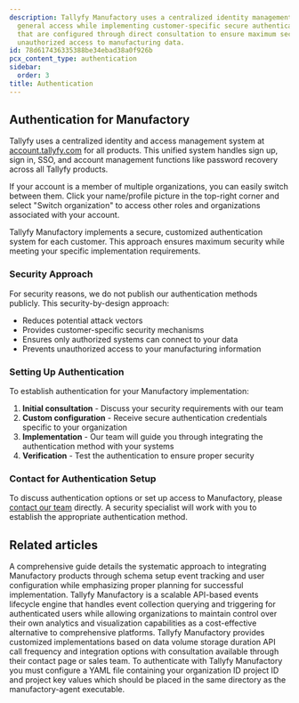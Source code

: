 ```yaml
---
description: Tallyfy Manufactory uses a centralized identity management system for
  general access while implementing customer-specific secure authentication methods
  that are configured through direct consultation to ensure maximum security and prevent
  unauthorized access to manufacturing data.
id: 78d617436335388be34ebad38a0f926b
pcx_content_type: authentication
sidebar:
  order: 3
title: Authentication
---
```


## Authentication for Manufactory

Tallyfy uses a centralized identity and access management system at [account.tallyfy.com](https://account.tallyfy.com) for all products. This unified system handles sign up, sign in, SSO, and account management functions like password recovery across all Tallyfy products.

If your account is a member of multiple organizations, you can easily switch between them. Click your name/profile picture in the top-right corner and select "Switch organization" to access other roles and organizations associated with your account.

Tallyfy Manufactory implements a secure, customized authentication system for each customer. This approach ensures maximum security while meeting your specific implementation requirements.

### Security Approach

For security reasons, we do not publish our authentication methods publicly. This security-by-design approach:

- Reduces potential attack vectors
- Provides customer-specific security mechanisms
- Ensures only authorized systems can connect to your data
- Prevents unauthorized access to your manufacturing information

### Setting Up Authentication

To establish authentication for your Manufactory implementation:

1. **Initial consultation** - Discuss your security requirements with our team
2. **Custom configuration** - Receive secure authentication credentials specific to your organization
3. **Implementation** - Our team will guide you through integrating the authentication method with your systems
4. **Verification** - Test the authentication to ensure proper security

### Contact for Authentication Setup

To discuss authentication options or set up access to Manufactory, please [contact our team](https://tallyfy.com/amit/) directly. A security specialist will work with you to establish the appropriate authentication method.


## Related articles
<CardGrid>
<LinkTitleCard header="<b>Manufactory > Implementation</b>" href="/products/manufactory/implementation/" > A comprehensive guide details the systematic approach to integrating Manufactory products through schema setup event tracking and user configuration while emphasizing proper planning for successful implementation. </LinkTitleCard>
<LinkTitleCard header="<b>Overview</b>" href="/products/manufactory/" > Tallyfy Manufactory is a scalable API-based events lifecycle engine that handles event collection querying and triggering for authenticated users while allowing organizations to maintain control over their own analytics and visualization capabilities as a cost-effective alternative to comprehensive platforms. </LinkTitleCard>
<LinkTitleCard header="<b>Manufactory > Manufactory information</b>" href="/products/manufactory/pricing/" > Tallyfy Manufactory provides customized implementations based on data volume storage duration API call frequency and integration options with consultation available through their contact page or sales team. </LinkTitleCard>
<LinkTitleCard header="<b>Agent > Authentication for the agent collector</b>" href="/products/manufactory/collector/agent/auth/" > To authenticate with Tallyfy Manufactory you must configure a YAML file containing your organization ID project ID and project key values which should be placed in the same directory as the manufactory-agent executable. </LinkTitleCard>
</CardGrid>
